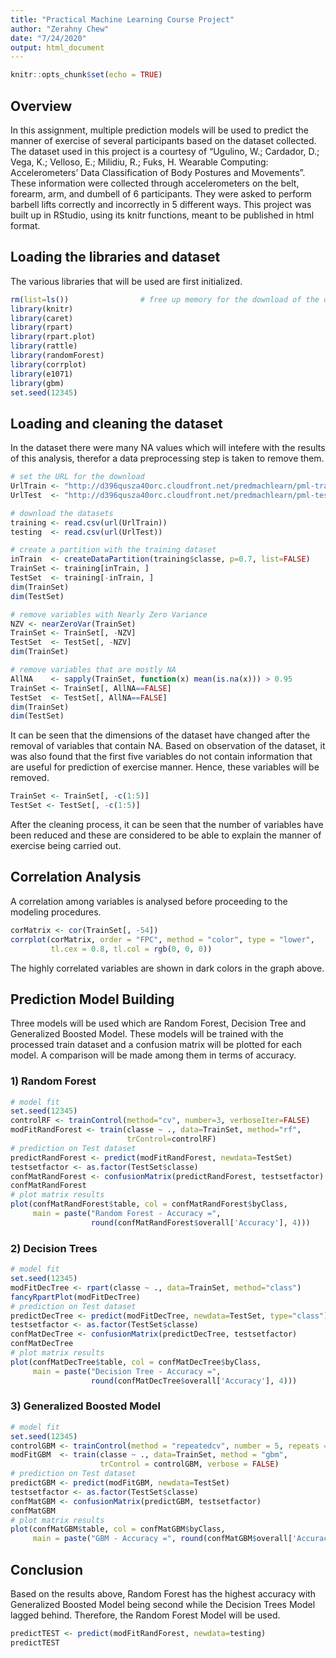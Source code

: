 ---
title: "Practical Machine Learning Course Project"
author: "Zerahny Chew"
date: "7/24/2020"
output: html_document
---

```{r setup, include=FALSE}
knitr::opts_chunk$set(echo = TRUE)
```

## Overview

In this assignment, multiple prediction models will be used to predict the manner of exercise of several participants based on the dataset collected. The dataset used in this project is a courtesy of “Ugulino, W.; Cardador, D.; Vega, K.; Velloso, E.; Milidiu, R.; Fuks, H. Wearable Computing: Accelerometers’ Data Classification of Body Postures and Movements”. These information were collected through accelerometers on the belt, forearm, arm, and dumbell of 6 participants. They were asked to perform barbell lifts correctly and incorrectly in 5 different ways. This project was built up in RStudio, using its knitr functions, meant to be published in html format.

## Loading the libraries and dataset

The various libraries that will be used are first initialized.  
```{r}
rm(list=ls())                # free up memory for the download of the data sets
library(knitr)
library(caret)
library(rpart)
library(rpart.plot)
library(rattle)
library(randomForest)
library(corrplot)
library(e1071)
library(gbm)
set.seed(12345)
```

## Loading and cleaning the dataset

In the dataset there were many NA values which will intefere with the results of this analysis, therefor a data preprocessing step is taken to remove them.
```{r}
# set the URL for the download
UrlTrain <- "http://d396qusza40orc.cloudfront.net/predmachlearn/pml-training.csv"
UrlTest  <- "http://d396qusza40orc.cloudfront.net/predmachlearn/pml-testing.csv"

# download the datasets
training <- read.csv(url(UrlTrain))
testing  <- read.csv(url(UrlTest))

# create a partition with the training dataset 
inTrain  <- createDataPartition(training$classe, p=0.7, list=FALSE)
TrainSet <- training[inTrain, ]
TestSet  <- training[-inTrain, ]
dim(TrainSet)
dim(TestSet)

# remove variables with Nearly Zero Variance
NZV <- nearZeroVar(TrainSet)
TrainSet <- TrainSet[, -NZV]
TestSet  <- TestSet[, -NZV]
dim(TrainSet)

# remove variables that are mostly NA
AllNA    <- sapply(TrainSet, function(x) mean(is.na(x))) > 0.95
TrainSet <- TrainSet[, AllNA==FALSE]
TestSet  <- TestSet[, AllNA==FALSE]
dim(TrainSet)
dim(TestSet)
```

It can be seen that the dimensions of the dataset have changed after the removal of variables that contain NA. Based on observation of the dataset, it was also found that the first five variables do not contain information that are useful for prediction of exercise manner. Hence, these variables will be removed.  

```{r}
TrainSet <- TrainSet[, -c(1:5)]
TestSet <- TestSet[, -c(1:5)]
```

After the cleaning process, it can be seen that the number of variables have been reduced and these are considered to be able to explain the manner of exercise being carried out.  

## Correlation Analysis
A correlation among variables is analysed before proceeding to the modeling procedures.  

```{r}
corMatrix <- cor(TrainSet[, -54])
corrplot(corMatrix, order = "FPC", method = "color", type = "lower", 
         tl.cex = 0.8, tl.col = rgb(0, 0, 0))
```

The highly correlated variables are shown in dark colors in the graph above.  

## Prediction Model Building

Three models will be used which are Random Forest, Decision Tree and Generalized Boosted Model. These models will be trained with the processed train dataset and a confusion matrix will be plotted for each model. A comparison will be made among them in terms of accuracy. 

### 1) Random Forest
```{r}
# model fit
set.seed(12345)
controlRF <- trainControl(method="cv", number=3, verboseIter=FALSE)
modFitRandForest <- train(classe ~ ., data=TrainSet, method="rf",
                          trControl=controlRF)
# prediction on Test dataset
predictRandForest <- predict(modFitRandForest, newdata=TestSet)
testsetfactor <- as.factor(TestSet$classe)
confMatRandForest <- confusionMatrix(predictRandForest, testsetfactor)
confMatRandForest
# plot matrix results
plot(confMatRandForest$table, col = confMatRandForest$byClass, 
     main = paste("Random Forest - Accuracy =",
                  round(confMatRandForest$overall['Accuracy'], 4)))
```
### 2) Decision Trees
```{r}
# model fit
set.seed(12345)
modFitDecTree <- rpart(classe ~ ., data=TrainSet, method="class")
fancyRpartPlot(modFitDecTree)
# prediction on Test dataset
predictDecTree <- predict(modFitDecTree, newdata=TestSet, type="class")
testsetfactor <- as.factor(TestSet$classe)
confMatDecTree <- confusionMatrix(predictDecTree, testsetfactor)
confMatDecTree
# plot matrix results
plot(confMatDecTree$table, col = confMatDecTree$byClass, 
     main = paste("Decision Tree - Accuracy =",
                  round(confMatDecTree$overall['Accuracy'], 4)))
```
### 3) Generalized Boosted Model
```{r}
# model fit
set.seed(12345)
controlGBM <- trainControl(method = "repeatedcv", number = 5, repeats = 1)
modFitGBM  <- train(classe ~ ., data=TrainSet, method = "gbm",
                    trControl = controlGBM, verbose = FALSE)
# prediction on Test dataset
predictGBM <- predict(modFitGBM, newdata=TestSet)
testsetfactor <- as.factor(TestSet$classe)
confMatGBM <- confusionMatrix(predictGBM, testsetfactor)
confMatGBM
# plot matrix results
plot(confMatGBM$table, col = confMatGBM$byClass, 
     main = paste("GBM - Accuracy =", round(confMatGBM$overall['Accuracy'], 4)))
```

## Conclusion

Based on the results above, Random Forest has the highest accuracy with Generalized Boosted Model being second while the Decision Trees Model lagged behind. Therefore, the Random Forest Model will be used.

```{r}
predictTEST <- predict(modFitRandForest, newdata=testing)
predictTEST
```